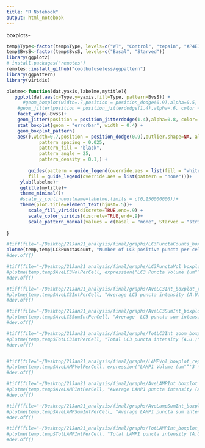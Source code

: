 ```yaml
---
title: "R Notebook"
output: html_notebook
---
```


boxplots- 
```r
temp$Type<-factor(temp$Type, levels=c("WT", "Control", "tepsin", "AP4E1"))
temp$BvsS<-factor(temp$BvsS, levels=c("Basal", "Starved"))
library(ggplot2)
# install.packages("remotes")
remotes::install_github("coolbutuseless/ggpattern")
library(ggpattern)
library(viridis)

plotme<-function(dat,yaxis,labelme,mytitle){
   ggplot(dat,aes(x=Type,y=yaxis,fill=Type, pattern=BvsS)) + 
      #geom_boxplot(width=.7,position = position_dodge(0.9),alpha=0.5, outlier.shape = 20, outlier.size = -1) +
    #geom_jitter(position = position_jitterdodge(1.4),alpha=.6, color = "grey") +
    facet_wrap(~BvsS)+
    geom_jitter(position = position_jitterdodge(1.4),alpha=0.8, color= "dark grey") +
    stat_boxplot(geom = "errorbar", width = 0.4) +
    geom_boxplot_pattern(
    aes(),width=0.7,position = position_dodge(0.9),outlier.shape=NA, alpha=0.5,
            pattern_spacing = 0.025,
            pattern_fill = "black",
            pattern_angle = 25,
            pattern_density = 0.1,) + 
    
        guides(pattern = guide_legend(override.aes = list(fill = "white")),
        fill = guide_legend(override.aes = list(pattern = "none")))+
     ylab(labelme)+
     ggtitle(mytitle)+
     theme_minimal()+
     #scale_y_continuous(name=labelme,limits = c(0,150000000))+
     theme(plot.title=element_text(hjust=.5))+
        scale_fill_viridis(discrete=TRUE,end=.9) +
        scale_color_viridis(discrete=TRUE,end=.9)+
        scale_pattern_manual(values = c(Basal = "none", Starved = "stripe"))
  
}

#tiff(file="~/Desktop/21Jan21_analysis/final/graphs/LC3PunctaCounts_boxplot_rep1_15Feb21.tiff",width=3000,height=3000,res=600)
plotme(temp,temp$LC3PunctaCount, "Number of LC3 positive puncta per cell","Number of LC3 Puncta")
#dev.off()

#tiff(file="~/Desktop/21Jan21_analysis/final/graphs/LC3PunctaVol_boxplot_zoom0-2_rep1-3_11Feb21.tiff",width=3000,height=3000,res=600)
#plotme(temp,temp$AveLC3VolPerCell, expression("LC3 Puncta Volume (um"^'3'*")"),"Average Volume of LC3 Puncta")
#dev.off()

#tiff(file="~/Desktop/21Jan21_analysis/final/graphs/AveLC3Int_boxplot_rep1-3_11Feb21.tiff",width=3000,height=3000,res=600)
#plotme(temp,temp$AveLC3IntPerCell, "Average LC3 puncta intensity (A.U.)","Average LC3 Puncta Intensity")
#dev.off()

#tiff(file="~/Desktop/21Jan21_analysis/final/graphs/AveLC3SumInt_boxplot_zoom_rep1-3_11Feb21.tiff",width=3000,height=3000,res=600)
#plotme(temp,temp$AveLC3SumIntPerCell, "Average  LC3 puncta sum intensity (A.U.)","Average LC3 Puncta Sum Intensity")
#dev.off()

#tiff(file="~/Desktop/21Jan21_analysis/final/graphs/TotLC3Int_zoom_boxplot_zoom_rep1-3_11Feb21.tiff",width=3000,height=3000,res=600)
#plotme(temp,temp$TotLC3IntPerCell, "Total LC3 puncta intensity (A.U.)","LC3 Puncta Sum Intensity per Cell")
#dev.off()


#tiff(file="~/Desktop/21Jan21_analysis/final/graphs/LAMPVol_boxplot_rep1-3_11Feb21.tiff",width=3000,height=3000,res=600)
#plotme(temp,temp$AveLAMPVolPerCell, expression("LAMP1 Volume (um"^'3'*")"),"Average Volume of LAMP1 Puncta")
#dev.off()

#tiff(file="~/Desktop/21Jan21_analysis/final/graphs/AveLAMPInt_boxplot_rep1-3_11Feb21.tiff",width=3000,height=3000,res=600)
#plotme(temp,temp$AveLAMPIntPerCell, "Average LAMP1 puncta intensity (A.U.)","Average LAMP1 Puncta Intensity")
#dev.off()

#tiff(file="~/Desktop/21Jan21_analysis/final/graphs/AveLampSumInt_boxplot_rep1-3_11Feb21.tiff",width=3000,height=3000,res=600)
#plotme(temp,temp$AveLAMPSumIntPerCell, "Average LAMP1 puncta sum intensity (A.U.)","Average LAMP1 Puncta Sum Intensity")
#dev.off()

#tiff(file="~/Desktop/21Jan21_analysis/final/graphs/TotLAMPInt_boxplot_zoom_rep1-3_11Feb21.tiff",width=3000,height=3000,res=600)
#plotme(temp,temp$TotLAMPIntPerCell, "Total LAMP1 puncta intensity (A.U.)","LAMP1 Sum Intensity per Cell")
#dev.off()
```